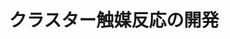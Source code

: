 ﻿---
title: "クラスター触媒反応の開発"
category: "物質理工学院"
vol: 40
interviewee: "鈴木 寛治 "
url: ""
tags: []
pdf: "40-4.pdf"
career: ""
preface: "新しい触媒反応の開発に取り組む。単核錯体では成し得なかった反応を進行させるべく、独自の製法によるクラスター錯体を応用している。"
---
